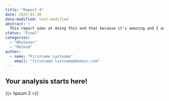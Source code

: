 ```yaml
---
title: "Report 4"
date: 2025-01-30
date-modified: last-modified
abstract: |
  This report aims at doing this and that because it's amazing and I am awesome ...
status: "Final"
categories:
  - "Whatever"
  - "Method"
author:
  - name: "Firstname Lastname"
    email: "firstname.lastname@domain.com"
---
```


## Your analysis starts here!

{{< lipsum 2 >}}
